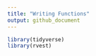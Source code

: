 ```yaml
---
title: "Writing Functions"
output: github_document
---
```


```r
library(tidyverse)
library(rvest)
```

